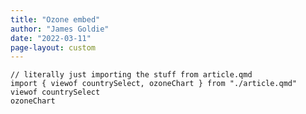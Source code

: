 ```yaml
---
title: "Ozone embed"
author: "James Goldie"
date: "2022-03-11"
page-layout: custom
---
```


```ojs
// literally just importing the stuff from article.qmd
import { viewof countrySelect, ozoneChart } from "./article.qmd"
viewof countrySelect
ozoneChart
```